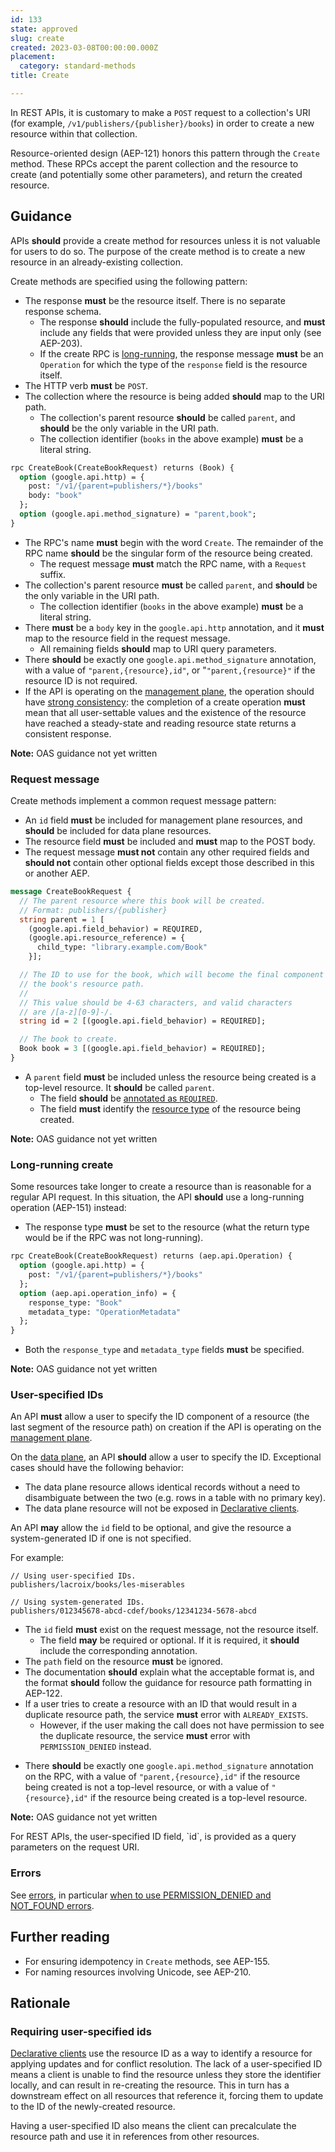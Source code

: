 ```yaml
---
id: 133
state: approved
slug: create
created: 2023-03-08T00:00:00.000Z
placement:
  category: standard-methods
title: Create

--- 
```



In REST APIs, it is customary to make a `POST` request to a collection's URI
(for example, `/v1/publishers/{publisher}/books`) in order to create a new
resource within that collection.

Resource-oriented design (AEP-121) honors this pattern through the `Create`
method. These RPCs accept the parent collection and the resource to create (and
potentially some other parameters), and return the created resource.

## Guidance

APIs <b class="font-extrabold	text-yellow-700">should</b> provide a create method for resources unless it is
not valuable for users to do so. The purpose of the create method is to create
a new resource in an already-existing collection.

Create methods are specified using the following pattern:

- The response <b class="font-extrabold	text-red-700">must</b> be the resource itself. There is no separate response
  schema.
  - The response <b class="font-extrabold	text-yellow-700">should</b> include the fully-populated resource, and <b class="font-extrabold	text-red-700">must</b>
    include any fields that were provided unless they are input only (see
    AEP-203).
  - If the create RPC is [long-running](#long-running-create), the response
    message <b class="font-extrabold	text-red-700">must</b> be an `Operation` for which the type of the `response`
    field is the resource itself.
- The HTTP verb <b class="font-extrabold	text-red-700">must</b> be `POST`.
- The collection where the resource is being added <b class="font-extrabold	text-yellow-700">should</b> map to the URI
  path.
  - The collection's parent resource <b class="font-extrabold	text-yellow-700">should</b> be called `parent`, and
    <b class="font-extrabold	text-yellow-700">should</b> be the only variable in the URI path.
  - The collection identifier (`books` in the above example) <b class="font-extrabold	text-red-700">must</b> be a
    literal string.


<Tabs>
  <TabItem label="Protocol Buffers">
  
  
  ```proto
  rpc CreateBook(CreateBookRequest) returns (Book) {
    option (google.api.http) = {
      post: "/v1/{parent=publishers/*}/books"
      body: "book"
    };
    option (google.api.method_signature) = "parent,book";
  }
  ```
  
  - The RPC's name <b class="font-extrabold	text-red-700">must</b> begin with the word `Create`. The remainder of the
    RPC name <b class="font-extrabold	text-yellow-700">should</b> be the singular form of the resource being created.
    - The request message <b class="font-extrabold	text-red-700">must</b> match the RPC name, with a `Request` suffix.
  - The collection's parent resource <b class="font-extrabold	text-red-700">must</b> be called `parent`, and
    <b class="font-extrabold	text-yellow-700">should</b> be the only variable in the URI path.
    - The collection identifier (`books` in the above example) <b class="font-extrabold	text-red-700">must</b> be a
      literal string.
  - There <b class="font-extrabold	text-red-700">must</b> be a `body` key in the `google.api.http` annotation, and it
    <b class="font-extrabold	text-red-700">must</b> map to the resource field in the request message.
    - All remaining fields <b class="font-extrabold	text-yellow-700">should</b> map to URI query parameters.
  - There <b class="font-extrabold	text-yellow-700">should</b> be exactly one `google.api.method_signature` annotation,
    with a value of `"parent,{resource},id"`, or "`"parent,{resource}"` if the
    resource ID is not required.
  - If the API is operating on the [management plane][], the operation should have
    [strong consistency][]: the completion of a create operation <b class="font-extrabold	text-red-700">must</b> mean
    that all user-settable values and the existence of the resource have reached a
    steady-state and reading resource state returns a consistent response.
  
  
  </TabItem>
  <TabItem label="OpenAPI 3.0">
  
  
  **Note:** OAS guidance not yet written
  
  
  </TabItem>
</Tabs>
    

### Request message

Create methods implement a common request message pattern:

- An `id` field <b class="font-extrabold	text-red-700">must</b> be included for management plane resources, and
  <b class="font-extrabold	text-yellow-700">should</b> be included for data plane resources.
- The resource field <b class="font-extrabold	text-red-700">must</b> be included and <b class="font-extrabold	text-red-700">must</b> map to the POST body.
- The request message <b class="font-extrabold	text-red-700">must not</b> contain any other required fields and
  <b class="font-extrabold	text-yellow-700">should not</b> contain other optional fields except those described in this
  or another AEP.


<Tabs>
  <TabItem label="Protocol Buffers">
  
  
  ```proto
  message CreateBookRequest {
    // The parent resource where this book will be created.
    // Format: publishers/{publisher}
    string parent = 1 [
      (google.api.field_behavior) = REQUIRED,
      (google.api.resource_reference) = {
        child_type: "library.example.com/Book"
      }];
  
    // The ID to use for the book, which will become the final component of
    // the book's resource path.
    //
    // This value should be 4-63 characters, and valid characters
    // are /[a-z][0-9]-/.
    string id = 2 [(google.api.field_behavior) = REQUIRED];
  
    // The book to create.
    Book book = 3 [(google.api.field_behavior) = REQUIRED];
  }
  ```
  
  - A `parent` field <b class="font-extrabold	text-red-700">must</b> be included unless the resource being created is a
    top-level resource. It <b class="font-extrabold	text-yellow-700">should</b> be called `parent`.
    - The field <b class="font-extrabold	text-yellow-700">should</b> be [annotated as `REQUIRED`][aep-203].
    - The field <b class="font-extrabold	text-red-700">must</b> identify the [resource type][aep-123] of the resource
      being created.
  
  
  </TabItem>
  <TabItem label="OpenAPI 3.0">
  
  
  **Note:** OAS guidance not yet written
  
  
  </TabItem>
</Tabs>
    

### Long-running create

Some resources take longer to create a resource than is reasonable for a
regular API request. In this situation, the API <b class="font-extrabold	text-yellow-700">should</b> use a long-running
operation (AEP-151) instead:

- The response type <b class="font-extrabold	text-red-700">must</b> be set to the resource (what the return type would
  be if the RPC was not long-running).


<Tabs>
  <TabItem label="Protocol Buffers">
  
  
  ```proto
  rpc CreateBook(CreateBookRequest) returns (aep.api.Operation) {
    option (google.api.http) = {
      post: "/v1/{parent=publishers/*}/books"
    };
    option (aep.api.operation_info) = {
      response_type: "Book"
      metadata_type: "OperationMetadata"
    };
  }
  ```
  
  - Both the `response_type` and `metadata_type` fields <b class="font-extrabold	text-red-700">must</b> be specified.
  
  
  </TabItem>
  <TabItem label="OpenAPI 3.0">
  
  
  **Note:** OAS guidance not yet written
  
  
  </TabItem>
</Tabs>
    

### User-specified IDs

An API <b class="font-extrabold	text-red-700">must</b> allow a user to specify the ID component of a resource (the
last segment of the resource path) on creation if the API is operating on the
[management plane][].

On the [data plane][], an API <b class="font-extrabold	text-yellow-700">should</b> allow a user to specify the ID.
Exceptional cases should have the following behavior:

- The data plane resource allows identical records without a need to
  disambiguate between the two (e.g. rows in a table with no primary key).
- The data plane resource will not be exposed in [Declarative clients][].

An API <b class="font-extrabold text-green-700">may</b> allow the `id` field to be optional, and give the resource a
system-generated ID if one is not specified.

For example:

```
// Using user-specified IDs.
publishers/lacroix/books/les-miserables

// Using system-generated IDs.
publishers/012345678-abcd-cdef/books/12341234-5678-abcd
```

- The `id` field <b class="font-extrabold	text-red-700">must</b> exist on the request message, not the resource
  itself.
  - The field <b class="font-extrabold text-green-700">may</b> be required or optional. If it is required, it <b class="font-extrabold	text-yellow-700">should</b>
    include the corresponding annotation.
- The `path` field on the resource <b class="font-extrabold	text-red-700">must</b> be ignored.
- The documentation <b class="font-extrabold	text-yellow-700">should</b> explain what the acceptable format is, and the
  format <b class="font-extrabold	text-yellow-700">should</b> follow the guidance for resource path formatting in
  AEP-122.
- If a user tries to create a resource with an ID that would result in a
  duplicate resource path, the service <b class="font-extrabold	text-red-700">must</b> error with `ALREADY_EXISTS`.
  - However, if the user making the call does not have permission to see the
    duplicate resource, the service <b class="font-extrabold	text-red-700">must</b> error with `PERMISSION_DENIED`
    instead.


<Tabs>
  <TabItem label="Protocol Buffers">
  
  
  - There <b class="font-extrabold	text-yellow-700">should</b> be exactly one `google.api.method_signature` annotation on
    the RPC, with a value of `"parent,{resource},id"` if the resource being
    created is not a top-level resource, or with a value of `"{resource},id"` if
    the resource being created is a top-level resource.
  
  
  </TabItem>
  <TabItem label="OpenAPI 3.0">
  
  
  **Note:** OAS guidance not yet written
  
  
  </TabItem>
</Tabs>
    

<Aside type="note" title="Note">
  For REST APIs, the user-specified ID field, `id`, is provided as a
  query parameters on the request URI.
</Aside>

### Errors

See [errors][], in particular [when to use PERMISSION_DENIED and NOT_FOUND
errors][permission-denied].

## Further reading

- For ensuring idempotency in `Create` methods, see AEP-155.
- For naming resources involving Unicode, see AEP-210.

## Rationale

### Requiring user-specified ids

[Declarative clients][] use the resource ID as a way to identify a resource for
applying updates and for conflict resolution. The lack of a user-specified ID
means a client is unable to find the resource unless they store the identifier
locally, and can result in re-creating the resource. This in turn has a
downstream effect on all resources that reference it, forcing them to update to
the ID of the newly-created resource.

Having a user-specified ID also means the client can precalculate the resource
path and use it in references from other resources.

[aep-121]: ./0121.md
[aep-122]: ./0122.md
[aep-123]: ./0123.md
[aep-155]: ./0155.md
[aep-203]: ./0203.md
[aep-210]: ./0210.md
[data plane]: ./0111.md#data-plane
[management plane]: ./0111.md#management-plane
[errors]: ./0193.md
[field_behavior]: ./203.md
[Declarative clients]: ./0009.md#declarative-clients
[permission-denied]: ./0193.md#permission-denied
[strong consistency]: ./0121.md#strong-consistency
